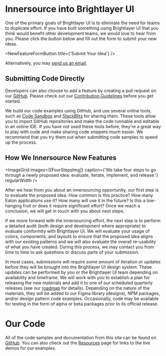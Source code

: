 
<!-- KEYWORDS: sharing innersourcing contribute -->

# Innersource into Brightlayer UI

One of the primary goals of Brightlayer UI is to eliminate the need for teams to duplicate effort. If you have built something using Brightlayer UI that you think would benefit other development teams, we would love to hear from you. Please click the button below and fill out the form to submit your new ideas.

<NewFeatureFormButton title={'Submit Your Idea'} />

Alternatively, you may [send us an email](/community/contactus).

## Submitting Code Directly

Developers can also choose to add a feature by creating a pull request on our [GitHub](https://github.com/brightlayer-ui). Please check out our [Contribution Guidelines](https://github.com/brightlayer-ui/.github/blob/master/CONTRIBUTING.md) before you get started.

We build our code examples using GitHub, and use several online tools, such as [Code Sandbox](https://codesandbox.io) and [StackBlitz](https://stackblitz.com/) for sharing them. These tools allow you to import GitHub repositories and make the code runnable and editable in an online IDE. If you have not used these tools before, they're a great way to play with code and make sharing code snippets much easier. We recommend that you try them out when submitting code samples to speed up the process.

## How We Innersource New Features

<ImageGrid
    images={[FourStepsImg]}
    caption={'We take four steps to go through a newly proposed idea: evaluate, iterate, implement, and release.'}
    regularWidth
/>

After we hear from you about an innersourcing opportunity, our first step is to evaluate the proposed idea. How common is this practice? How many Eaton applications use it? How many will use it in the future? Is this a low-hanging fruit or does it require significant effort? Once we reach a conclusion, we will get in touch with you about next steps.

If we move forward with the innersourcing effort, the next step is to perform a detailed audit (both design and development where appropriate) to evaluate conformity with Brightlayer UI. We will evaluate your usage of colors, components, and layouts to ensure that the proposed idea aligns with our existing patterns and we will also evaluate the overall re-usability of what you have created. During this process, we may contact you from time to time to ask questions or discuss parts of your submission.

In most cases, submissions will require some amount of iteration or updates before they will be brought into the Brightlayer UI design system. These updates can be performed by you or the Brightlayer UI team depending on availability and timeframe. We will work with you to establish a plan for releasing the new materials and add it to one of our scheduled quarterly releases (see our [roadmap](/roadmap) for details). Depending on the nature of the materials, they will be added to our Figma library (designs), NPM packages, and/or design pattern code examples. Occasionally, code may be available for testing in the form of alpha or beta packages prior to its official release.

<Divider />

# Our Code

All of the code samples and documentation from this site can be found on [GitHub](https://github.com/brightlayer-ui). You can also check out the [Resources](/resources) page for links to the live demos for our examples.
